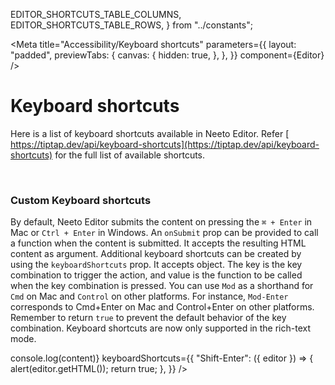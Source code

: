   EDITOR_SHORTCUTS_TABLE_COLUMNS,
  EDITOR_SHORTCUTS_TABLE_ROWS,
} from "../constants";

<Meta
  title="Accessibility/Keyboard shortcuts"
  parameters={{
    layout: "padded",
    previewTabs: {
      canvas: {
        hidden: true,
      },
    },
  }}
  component={Editor}
/>

# Keyboard shortcuts

Here is a list of keyboard shortcuts available in Neeto Editor. Refer
[ https://tiptap.dev/api/keyboard-shortcuts](https://tiptap.dev/api/keyboard-shortcuts)
for the full list of available shortcuts.

<Table
  columns={EDITOR_SHORTCUTS_TABLE_COLUMNS}
  rows={EDITOR_SHORTCUTS_TABLE_ROWS}
/>

<br />

### **Custom Keyboard shortcuts**

By default, Neeto Editor submits the content on pressing the `⌘ + Enter` in Mac
or `Ctrl + Enter` in Windows. An `onSubmit` prop can be provided to call a
function when the content is submitted. It accepts the resulting HTML content as
argument. Additional keyboard shortcuts can be created by using the
`keyboardShortcuts` prop. It accepts object. The key is the key combination to
trigger the action, and value is the function to be called when the key
combination is pressed. You can use `Mod` as a shorthand for `Cmd` on Mac and
`Control` on other platforms. For instance, `Mod-Enter` corresponds to Cmd+Enter
on Mac and Control+Enter on other platforms. Remember to return `true` to
prevent the default behavior of the key combination. Keyboard shortcuts are now
only supported in the rich-text mode.

<Canvas>
  <Story name="Custom Keyboard shortcuts">
    <Editor
      rows={19}
      // eslint-disable-next-line no-console
      onSubmit={content => console.log(content)}
      keyboardShortcuts={{
        "Shift-Enter": ({ editor }) => {
          alert(editor.getHTML());
          return true;
        },
      }}
    />
  </Story>
</Canvas>
